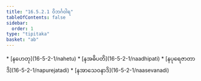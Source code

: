 ```yaml
---
title: "16.5.2.1 ဝိဘင်္ဂဝါရ"
tableOfContents: false
sidebar:
  order: 1
type: "tipitaka"
basket: "ab"
---
```



<DynamicBreadcrumb />



<TableOfContents>
* [နဟေတု](16-5-2-1/nahetu)
* [နအဓိပတိ](16-5-2-1/naadhipati)
* [နပုရေဇာတာဒိ](16-5-2-1/napurejatadi)
* [နအာသေဝနာဒိ](16-5-2-1/naasevanadi)
</TableOfContents>